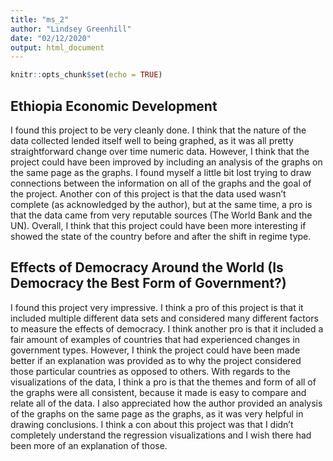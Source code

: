 ```yaml
---
title: "ms_2"
author: "Lindsey Greenhill"
date: "02/12/2020"
output: html_document
---
```


```r
knitr::opts_chunk$set(echo = TRUE)
```

## Ethiopia Economic Development
I found this project to be very cleanly done. I think that the nature of the data collected lended itself well to being graphed, as it was all pretty straightforward change over time numeric data. However, I think that the project could have been improved by including an analysis of the graphs on the same page as the graphs. I found myself a little bit lost trying to draw connections between the information on all of the graphs and the goal of the project. Another con of this project is that the data used wasn't complete (as acknowledged by the author), but at the same time, a pro is that the data came from very reputable sources (The World Bank and the UN). Overall, I think that this project could have been more interesting if showed the state of the country before and after the shift in regime type. 


## Effects of Democracy Around the World (Is Democracy the Best Form of Government?)

I found this project very impressive. I think a pro of this project is that it included multiple different data sets and considered many different factors to measure the effects of democracy. I think another pro is that it included a fair amount of examples of countries that had experienced changes in government types. However, I think the project could have been made better if an explanation was provided as to why the project considered those particular countries as opposed to others. With regards to the visualizations of the data, I think a pro is that the themes and form of all of the graphs were all consistent, because it made is easy to compare and relate all of the data. I also appreciated how the author provided an analysis of the graphs on the same page as the graphs, as it was very helpful in drawing conclusions. I think a con about this project was that I didn't completely understand the regression visualizations and I wish there had been more of an explanation of those.
